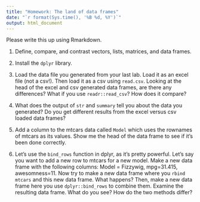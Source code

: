 ```yaml
---
title: "Homework: The land of data frames"
date: "`r format(Sys.time(), '%B %d, %Y')`"
output: html_document
---
```


Please write this up using Rmarkdown.

1. Define, compare, and contrast vectors, lists, matrices, and data frames.  
  
2. Install the `dplyr` library.

3. Load the data file you generated from your last lab. Load it as an excel file (not a csv!). Then load it as a csv using `read.csv`. Looking at the head of the excel and csv generated data frames, are there any differences? What if you use `readr::read_csv`? How does it compare?

4. What does the output of `str` and `summary` tell you about the data you generated? Do you get different results from the excel versus csv loaded data frames?

5. Add a column to the mtcars data called `Model` which uses the rownames of mtcars as its values. Show me the head of the data frame to see if it's been done correctly.

6. Let's use the `bind_rows` function in dplyr, as it's pretty powerful. Let's say you want to add a new row to mtcars for a new model. Make a new data frame with the following columns: Model = Fizzywig, mpg=31.415, awesomness=11.  Now try to make a new data frame where you `rbind` `mtcars` and this new data frame. What happens? Then, make a new data frame here you use `dplyr::bind_rows` to combine them. Examine the resulting data frame. What do you see? How do the two methods differ?
